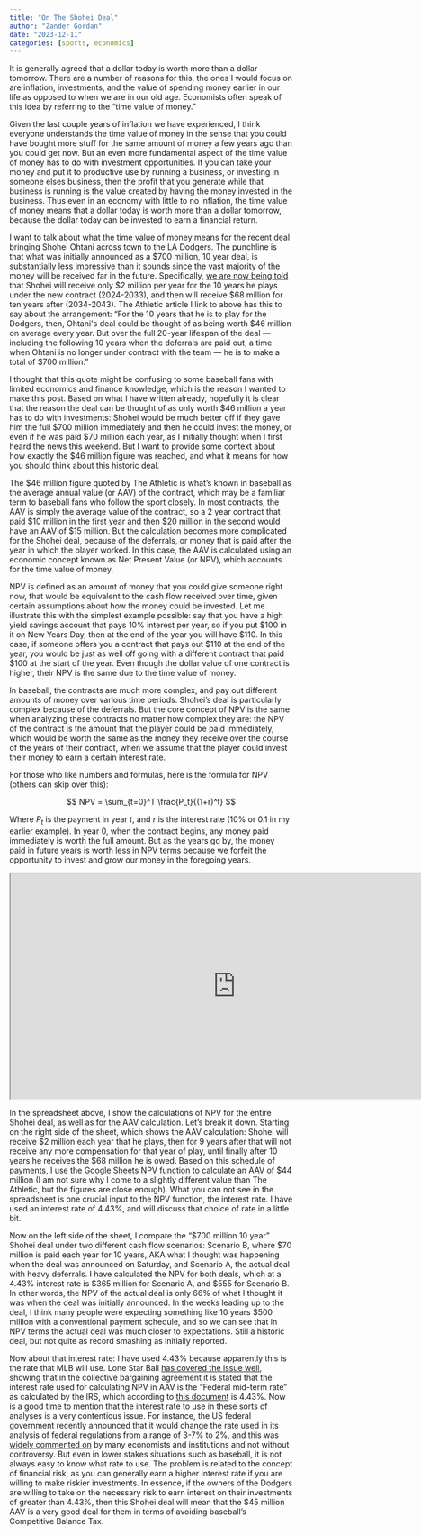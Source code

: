```yaml
---
title: "On The Shohei Deal"
author: "Zander Gordan"
date: "2023-12-11"
categories: [sports, economics]
---
```


It is generally agreed that a dollar today is worth more than a dollar tomorrow. There are a number of reasons for this, the ones I would focus on are inflation, investments, and the value of spending money earlier in our life as opposed to when we are in our old age. Economists often speak of this idea by referring to the "time value of money."

Given the last couple years of inflation we have experienced, I think everyone understands the time value of money in the sense that you could have bought more stuff for the same amount of money a few years ago than you could get now. But an even more fundamental aspect of the time value of money has to do with investment opportunities. If you can take your money and put it to productive use by running a business, or investing in someone elses business, then the profit that you generate while that business is running is the value created by having the money invested in the business. Thus even in an economy with little to no inflation, the time value of money means that a dollar today is worth more than a dollar tomorrow, because the dollar today can be invested to earn a financial return.

I want to talk about what the time value of money means for the recent deal bringing Shohei Ohtani across town to the LA Dodgers. The punchline is that what was initially announced as a \$700 million, 10 year deal, is substantially less impressive than it sounds since the vast majority of the money will be received far in the future. Specifically, [we are now being told](https://theathletic.com/5129506/2023/12/11/dodgers-shohei-ohtani-contract-deferrals/) that Shohei will receive only \$2 million per year for the 10 years he plays under the new contract (2024-2033), and then will receive \$68 million for ten years after (2034-2043). The Athletic article I link to above has this to say about the arrangement: "For the 10 years that he is to play for the Dodgers, then, Ohtani\'s deal could be thought of as being worth \$46 million on average every year. But over the full 20-year lifespan of the deal --- including the following 10 years when the deferrals are paid out, a time when Ohtani is no longer under contract with the team --- he is to make a total of \$700 million."

I thought that this quote might be confusing to some baseball fans with limited economics and finance knowledge, which is the reason I wanted to make this post. Based on what I have written already, hopefully it is clear that the reason the deal can be thought of as only worth \$46 million a year has to do with investments: Shohei would be much better off if they gave him the full \$700 million immediately and then he could invest the money, or even if he was paid \$70 million each year, as I initially thought when I first heard the news this weekend. But I want to provide some context about how exactly the \$46 million figure was reached, and what it means for how you should think about this historic deal.

The \$46 million figure quoted by The Athletic is what's known in baseball as the average annual value (or AAV) of the contract, which may be a familiar term to baseball fans who follow the sport closely. In most contracts, the AAV is simply the average value of the contract, so a 2 year contract that paid \$10 million in the first year and then \$20 million in the second would have an AAV of \$15 million. But the calculation becomes more complicated for the Shohei deal, because of the deferrals, or money that is paid after the year in which the player worked. In this case, the AAV is calculated using an economic concept known as Net Present Value (or NPV), which accounts for the time value of money.

NPV is defined as an amount of money that you could give someone right now, that would be equivalent to the cash flow received over time, given certain assumptions about how the money could be invested. Let me illustrate this with the simplest example possible: say that you have a high yield savings account that pays 10% interest per year, so if you put \$100 in it on New Years Day, then at the end of the year you will have \$110. In this case, if someone offers you a contract that pays out \$110 at the end of the year, you would be just as well off going with a different contract that paid \$100 at the start of the year. Even though the dollar value of one contract is higher, their NPV is the same due to the time value of money.

In baseball, the contracts are much more complex, and pay out different amounts of money over various time periods. Shohei's deal is particularly complex because of the deferrals. But the core concept of NPV is the same when analyzing these contracts no matter how complex they are: the NPV of the contract is the amount that the player could be paid immediately, which would be worth the same as the money they receive over the course of the years of their contract, when we assume that the player could invest their money to earn a certain interest rate.

For those who like numbers and formulas, here is the formula for NPV (others can skip over this):

$$
NPV = \sum_{t=0}^T \frac{P_t}{(1+r)^t}
$$

Where $P_t$ is the payment in year $t$, and $r$ is the interest rate (10% or 0.1 in my earlier example). In year 0, when the contract begins, any money paid immediately is worth the full amount. But as the years go by, the money paid in future years is worth less in NPV terms because we forfeit the opportunity to invest and grow our money in the foregoing years.

```{=html}
<iframe width="800" height="400" src="https://docs.google.com/spreadsheets/d/e/2PACX-1vQhcp4ff0ZDxRh4BHrC5oQjfmB7UsQW8KfTajvwieJ1AeJ67GmTfbwqFeKYlLVDFxrS-F7_QwGGsC29/pubhtml?widget=true&amp;headers=false"></iframe>
```
In the spreadsheet above, I show the calculations of NPV for the entire Shohei deal, as well as for the AAV calculation. Let's break it down. Starting on the right side of the sheet, which shows the AAV calculation: Shohei will receive \$2 million each year that he plays, then for 9 years after that will not receive any more compensation for that year of play, until finally after 10 years he receives the \$68 million he is owed. Based on this schedule of payments, I use the [Google Sheets NPV function](https://support.google.com/docs/answer/3093184?hl=en) to calculate an AAV of \$44 million (I am not sure why I come to a slightly different value than The Athletic, but the figures are close enough). What you can not see in the spreadsheet is one crucial input to the NPV function, the interest rate. I have used an interest rate of 4.43%, and will discuss that choice of rate in a little bit.

Now on the left side of the sheet, I compare the "\$700 million 10 year" Shohei deal under two different cash flow scenarios: Scenario B, where \$70 million is paid each year for 10 years, AKA what I thought was happening when the deal was announced on Saturday, and Scenario A, the actual deal with heavy deferrals. I have calculated the NPV for both deals, which at a 4.43% interest rate is \$365 million for Scenario A, and \$555 for Scenario B. In other words, the NPV of the actual deal is only 66% of what I thought it was when the deal was initially announced. In the weeks leading up to the deal, I think many people were expecting something like 10 years \$500 million with a conventional payment schedule, and so we can see that in NPV terms the actual deal was much closer to expectations. Still a historic deal, but not quite as record smashing as initially reported.

Now about that interest rate: I have used 4.43% because apparently this is the rate that MLB will use. Lone Star Ball [has covered the issue well](https://www.lonestarball.com/2023/12/11/23996986/deferred-money-mlb-luxury-competitive-balance-tax-shohei-ohtani-los-angeles-dodgers-cba), showing that in the collective bargaining agreement it is stated that the interest rate used for calculating NPV in AAV is the "Federal mid-term rate" as calculated by the IRS, which according to [this document](https://www.irs.gov/pub/irs-drop/rr-23-18.pdf) is 4.43%. Now is a good time to mention that the interest rate to use in these sorts of analyses is a very contentious issue. For instance, the US federal government recently announced that it would change the rate used in its analysis of federal regulations from a range of 3-7% to 2%, and this was [widely commented on](https://www.epi.org/publication/epi-comment-re-proposed-omb-circular-no-a-4-regulatory-analysis/) by many economists and institutions and not without controversy. But even in lower stakes situations such as baseball, it is not always easy to know what rate to use. The problem is related to the concept of financial risk, as you can generally earn a higher interest rate if you are willing to make riskier investments. In essence, if the owners of the Dodgers are willing to take on the necessary risk to earn interest on their investments of greater than 4.43%, then this Shohei deal will mean that the \$45 million AAV is a very good deal for them in terms of avoiding baseball's Competitive Balance Tax.
